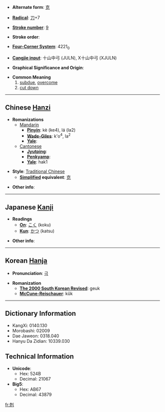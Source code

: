 * '''Alternate form''': [[克]]

* '''[[Wiktionary:Chinese radical index| Radical]]''': [[Wiktionary:Chinese radical index 刀|刀]]+7

* '''[[Wiktionary:Chinese total strokes index|Stroke number]]''': [[Wiktionary:Chinese total strokes index 9|9]]

* '''Stroke order''': 

* '''[[Wiktionary:Chinese four corner index|Four-Corner System]]''': 4221<sub>0</sub>

* '''[[Wiktionary:Chinese Cangjie index|Cangjie input]]''': 十山中弓 (JULN), X十山中弓 (XJULN)

* '''Graphical Significance and Origin''': 

* '''Common Meaning'''
*#[[subdue]], [[overcome]]
*# [[cut down]]

----

== Chinese [[Hanzi]] ==

* '''Romanizations'''
** [[Mandarin]]
*** '''[[Pinyin]]''': kè (ke4), lá (la2)
*** '''[[Wade-Giles]]''': k'o<sup>4</sup>, la<sup>2</sup>
*** '''[[Yale]]''': 
**[[Cantonese]]
***'''[[Jyutping]]''':
***'''[[Penkyamp]]''': 
***'''[[Yale]]''': hak1

* '''Style''': [[Traditional Chinese]] 
** '''[[Simplified Chinese|Simplified]] equivalent''': [[克]]

* '''Other info''': 

----

== Japanese [[Kanji]] ==

* '''Readings'''
** '''[[On]]''': [[こく]] (koku)
** '''[[Kun]]''': [[かつ]] (katsu)

* '''Other info''':  

----

== Korean [[Hanja]] ==

* '''Pronunciation''': [[극]]

* '''Romanization'''
** '''[[The 2000 South Korean Revised Romanization|The 2000 South Korean Revised]]''': geuk
** '''[[McCune-Reischauer]]''': kŭk

----

== Dictionary Information ==

* KangXi: 0140.130
* Morobashi: 02009
* Dae Jaweon: 0318.040
* Hanyu Da Zidian: 10339.030

== Technical Information ==

* '''Unicode''':
** Hex: 524B
** Decimal: 21067
* '''Big5''':
** Hex: AB67
** Decimal: 43879

[[fr:剋]]